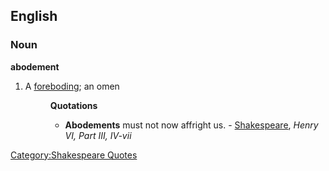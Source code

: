 ==English==

===Noun===
'''abodement'''

# {{obsolete}} A [[foreboding]]; an omen
#:'''Quotations'''
#:*'''Abodements''' must not now affright us. - [[w:Shakespeare|Shakespeare]], ''Henry VI, Part III, IV-vii''

[[Category:Shakespeare Quotes]]